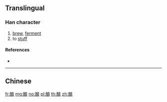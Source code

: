 {{character info/new}}
{{also|釀}}
==Translingual==
{{Han simplified forms|釀|醸|酿}}

===Han character===
{{Han char|rn=164|rad=酉|as=07|sn=14|four=|canj=MWIAV}}

# [[brew]], [[ferment]]
# to [[stuff]]

====References====
* {{Han ref|kx=1284.021|hdz=63585.020|uh=917F|ud=37247}}

----

==Chinese==
{{zh-see|釀}}

[[fr:酿]]
[[mg:酿]]
[[no:酿]]
[[pl:酿]]
[[th:酿]]
[[zh:酿]]